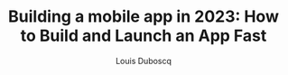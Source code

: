 ---
draft: false
title: "Building a mobile app in 2023: How to Build and Launch an App Fast"
snippet: "Learn the advantages of doing a compose multiplatform module in your project"
image: {
    src: "/images/blog/cleancode-cm.png",
    alt: "Why use compose multiplatform and why it will clean your code"
}
publishDate: "2023-06-10"
category: "Tutorials"
author: "Louis Duboscq"
tags: [android, compose-multiplatform]
--- 